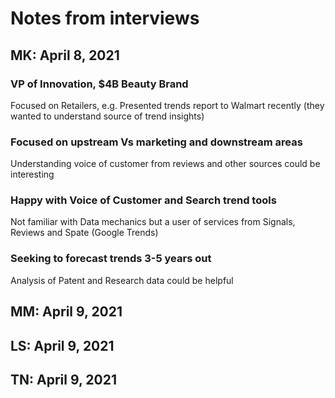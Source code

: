 # Notes from interviews

## MK: April 8, 2021
  
### VP of Innovation, $4B Beauty Brand
Focused on Retailers, e.g. Presented trends report to Walmart recently (they wanted to understand source of trend insights)

### Focused on upstream Vs marketing and downstream areas
Understanding voice of customer from reviews and other sources could be interesting

### Happy with Voice of Customer and Search trend tools
Not familiar with Data mechanics but a user of services from Signals, Reviews and Spate (Google Trends)

### Seeking to forecast trends 3-5 years out
Analysis of Patent and Research data could be helpful


## MM: April 9, 2021

## LS: April 9, 2021
## TN: April 9, 2021
